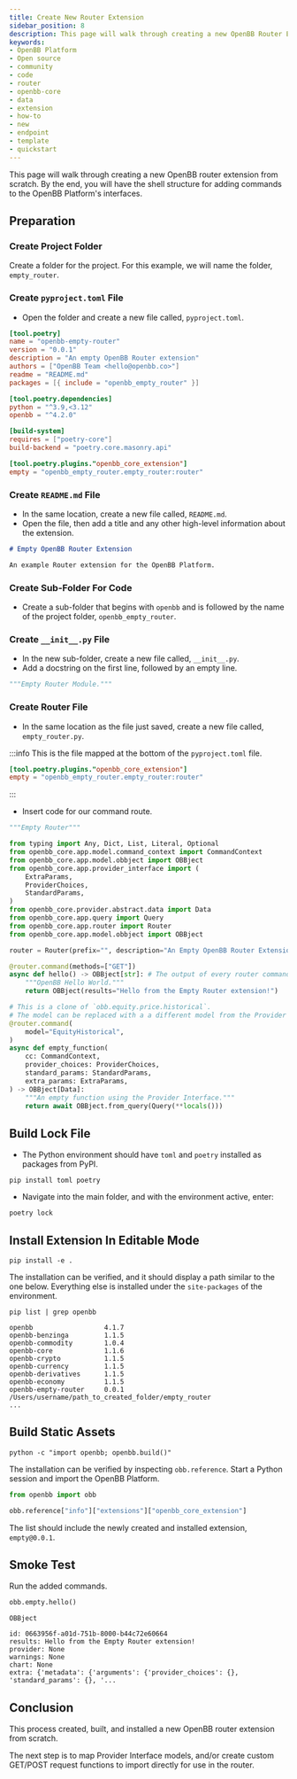 ```yaml
---
title: Create New Router Extension
sidebar_position: 8
description: This page will walk through creating a new OpenBB Router Extension from scratch. By the end, you will have the code structure for a new router path and an api endpoint.
keywords:
- OpenBB Platform
- Open source
- community
- code
- router
- openbb-core
- data
- extension
- how-to
- new
- endpoint
- template
- quickstart
---
```



<HeadTitle title="Quick Start - New Provider Extension - Getting Started - Development | OpenBB Platform Docs" />

This page will walk through creating a new OpenBB router extension from scratch. By the end, you will have the shell structure for adding commands to the OpenBB Platform's interfaces.

## Preparation

### Create Project Folder

Create a folder for the project. For this example, we will name the folder, `empty_router`.

### Create `pyproject.toml` File

- Open the folder and create a new file called, `pyproject.toml`.

```toml
[tool.poetry]
name = "openbb-empty-router"
version = "0.0.1"
description = "An empty OpenBB Router extension"
authors = ["OpenBB Team <hello@openbb.co>"]
readme = "README.md"
packages = [{ include = "openbb_empty_router" }]

[tool.poetry.dependencies]
python = "^3.9,<3.12"
openbb = "^4.2.0"

[build-system]
requires = ["poetry-core"]
build-backend = "poetry.core.masonry.api"

[tool.poetry.plugins."openbb_core_extension"]
empty = "openbb_empty_router.empty_router:router"
```

### Create `README.md` File

- In the same location, create a new file called, `README.md`.
- Open the file, then add a title and any other high-level information about the extension.

```markdown
# Empty OpenBB Router Extension

An example Router extension for the OpenBB Platform.
```

### Create Sub-Folder For Code

- Create a sub-folder that begins with `openbb` and is followed by the name of the project folder, `openbb_empty_router`.

### Create `__init__.py` File

- In the new sub-folder, create a new file called, `__init__.py`.
- Add a docstring on the first line, followed by an empty line.

```python
"""Empty Router Module."""

```

### Create Router File

- In the same location as the file just saved, create a new file called, `empty_router.py`.

:::info
This is the file mapped at the bottom of the `pyproject.toml` file.

```toml
[tool.poetry.plugins."openbb_core_extension"]
empty = "openbb_empty_router.empty_router:router"
```

:::

- Insert code for our command route.

```python
"""Empty Router"""

from typing import Any, Dict, List, Literal, Optional
from openbb_core.app.model.command_context import CommandContext
from openbb_core.app.model.obbject import OBBject
from openbb_core.app.provider_interface import (
    ExtraParams,
    ProviderChoices,
    StandardParams,
)
from openbb_core.provider.abstract.data import Data
from openbb_core.app.query import Query
from openbb_core.app.router import Router
from openbb_core.app.model.obbject import OBBject

router = Router(prefix="", description="An Empty OpenBB Router Extension.")

@router.command(methods=["GET"])
async def hello() -> OBBject[str]: # The output of every router command must be an instance of `OBBject`.
    """OpenBB Hello World."""
    return OBBject(results="Hello from the Empty Router extension!")

# This is a clone of `obb.equity.price.historical`.
# The model can be replaced with a a different model from the Provider Interface.
@router.command(
    model="EquityHistorical",
)
async def empty_function(
    cc: CommandContext,
    provider_choices: ProviderChoices,
    standard_params: StandardParams,
    extra_params: ExtraParams,
) -> OBBject[Data]:
    """An empty function using the Provider Interface."""
    return await OBBject.from_query(Query(**locals()))
```

## Build Lock File

- The Python environment should have `toml` and `poetry` installed as packages from PyPI.

```console
pip install toml poetry
```

- Navigate into the main folder, and with the environment active, enter:

```console
poetry lock
```

## Install Extension In Editable Mode

```console
pip install -e .
```

The installation can be verified, and it should display a path similar to the one below.
Everything else is installed under the `site-packages` of the environment.

```console
pip list | grep openbb
```

```console
openbb                  4.1.7
openbb-benzinga         1.1.5
openbb-commodity        1.0.4
openbb-core             1.1.6
openbb-crypto           1.1.5
openbb-currency         1.1.5
openbb-derivatives      1.1.5
openbb-economy          1.1.5
openbb-empty-router     0.0.1        /Users/username/path_to_created_folder/empty_router
...
```

## Build Static Assets

```console
python -c "import openbb; openbb.build()"
```

The installation can be verified by inspecting `obb.reference`. Start a Python session and import the OpenBB Platform.

```python
from openbb import obb

obb.reference["info"]["extensions"]["openbb_core_extension"]
```

The list should include the newly created and installed extension, `empty@0.0.1`.

## Smoke Test

Run the added commands.

```python
obb.empty.hello()
```

```console
OBBject

id: 0663956f-a01d-751b-8000-b44c72e60664
results: Hello from the Empty Router extension!
provider: None
warnings: None
chart: None
extra: {'metadata': {'arguments': {'provider_choices': {}, 'standard_params': {}, '...
```

## Conclusion

This process created, built, and installed a new OpenBB router extension from scratch.

The next step is to map Provider Interface models, and/or create custom GET/POST request functions to import directly for use in the router.
